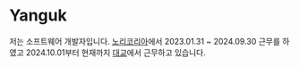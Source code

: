 # Yanguk

저는 소프트웨어 개발자입니다.
[노리코리아](https://www.knowre.co.kr/)에서 2023.01.31 ~ 2024.09.30 근무를 하였고
2024.10.01부터 현재까지 [대교](https://www.daekyo.com/kr/index)에서 근무하고 있습니다.
